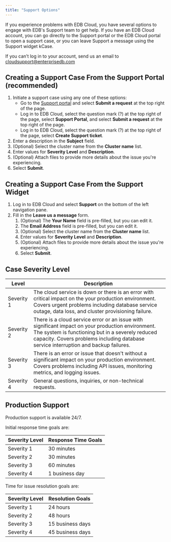 ```yaml
---
title: "Support Options"
---
```


If you experience problems with EDB Cloud, you have several options to engage with EDB's Support team to get help. If you have an EDB Cloud account, you can go directly to the Support portal or the EDB Cloud portal to open a support case, or you can leave Support a message using the Support widget kCase. 

If you can’t log in to your account, send us an email to cloudsupport@enterprisedb.com

## Creating a Support Case From the Support Portal (recommended)

1. Initiate a support case using any one of these options:
    - Go to the [Support portal](https://support.edbcloud.com/hc/en-us) and select **Submit a request** at the top right of the page.
    - Log in to EDB Cloud, select the question mark (?) at the top right of the page, select **Support Portal**, and select **Submit a request** at the top right of the page.
    - Log in to EDB Cloud, select the question mark (?) at the top right of the page, select **Create Support ticket**.
1. Enter a description in the **Subject** field.
1. (Optional) Select the cluster name from the **Cluster name** list.
1. Enter values for **Severity Level** and **Description**.
1. (Optional) Attach files to provide more details about the issue you're experiencing.
1. Select **Submit**.

## Creating a Support Case From the Support Widget

1. Log in to EDB Cloud and select **Support** on the bottom of the left navigation pane. 
1. Fill in the **Leave us a message** form.
    1. (Optional) The **Your Name** field is pre-filled, but you can edit it.
    1. The **Email Address** field is pre-filled, but you can edit it.
    1. (Optional) Select the cluster name from the **Cluster name** list.
    1. Enter values for **Severity Level** and **Description**.
    1. (Optional) Attach files to provide more details about the issue you're experiencing.
    1. Select **Submit**.

## Case Severity Level

| Level | Description |
| -------- | ----------- |
| Severity 1  | The cloud service is down or there is an error with critical impact on the your production environment. Covers urgent problems including database service outage, data loss, and cluster provisioning failure. |
| Severity 2  | There is a cloud service error or an issue with significant impact on your production environment. The system is functioning but in a severely reduced capacity. Covers problems including database service interruption and backup failures. |
| Severity 3 | There is an error or issue that doesn't without a significant impact on your production environment. Covers problems including API issues, monitoring metrics, and logging issues.
| Severity 4  | General questions, inquiries, or non-technical requests.

## Production Support

Production support is available 24/7.

Initial response time goals are:

| Severity Level | Response Time Goals |
| -------------- | ------------------- |
| Severity 1 | 30 minutes |
| Severity 2 | 30 minutes |
| Severity 3 | 60 minutes |
| Severity 4 | 1 business day |

Time for issue resolution goals are:

| Severity Level | Resolution Goals |
| -------------- | ------------------- |
| Severity 1 | 24 hours |
| Severity 2 | 48 hours |
| Severity 3 | 15 business days |
| Severity 4 | 45 business days |




